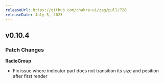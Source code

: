```yaml
---
releaseUrl: https://github.com/chakra-ui/zag/pull/720
releaseDate: July 5, 2023
---
```


## v0.10.4

### Patch Changes

**RadioGroup**

- Fix issue where indicator part does not transition its size and position after first render
